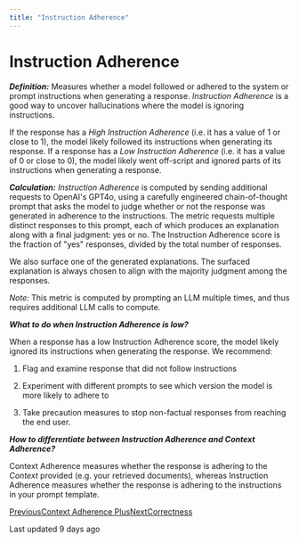 ```yaml
---
title: "Instruction Adherence"
---
```


# Instruction Adherence

_**Definition:**_ Measures whether a model followed or adhered to the system or prompt instructions when generating a response. _Instruction Adherence_ is a good way to uncover hallucinations where the model is ignoring instructions.

If the response has a _High Instruction Adherence_ (i.e. it has a value of 1 or close to 1), the model likely followed its instructions when generating its response. If a response has a _Low Instruction Adherence_ (i.e. it has a value of 0 or close to 0), the model likely went off-script and ignored parts of its instructions when generating a response.

_**Calculation:**_ _Instruction Adherence_ is computed by sending additional requests to OpenAI's GPT4o, using a carefully engineered chain-of-thought prompt that asks the model to judge whether or not the response was generated in adherence to the instructions. The metric requests multiple distinct responses to this prompt, each of which produces an explanation along with a final judgment: yes or no. The Instruction Adherence score is the fraction of "yes" responses, divided by the total number of responses.

We also surface one of the generated explanations. The surfaced explanation is always chosen to align with the majority judgment among the responses.

_Note:_ This metric is computed by prompting an LLM multiple times, and thus requires additional LLM calls to compute.

_**What to do when Instruction Adherence is low?**_

When a response has a low Instruction Adherence score, the model likely ignored its instructions when generating the response. We recommend:

1.  Flag and examine response that did not follow instructions
    
2.  Experiment with different prompts to see which version the model is more likely to adhere to
    
3.  Take precaution measures to stop non-factual responses from reaching the end user.
    

_**How to differentiate between Instruction Adherence and Context Adherence?**_

Context Adherence measures whether the response is adhering to the _Context_ provided (e.g. your retrieved documents), whereas Instruction Adherence measures whether the response is adhering to the instructions in your prompt template.

[PreviousContext Adherence Plus](/galileo/gen-ai-studio-products/guardrail-store/context-adherence/groundedness)[NextCorrectness](/galileo/gen-ai-studio-products/guardrail-store/factuality)

Last updated 9 days ago